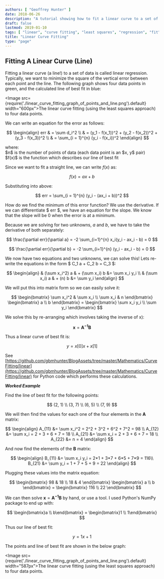 ```yaml
---
authors: [ "Geoffrey Hunter" ]
date: 2018-06-26
description: "A tutorial showing how to fit a linear curve to a set of data."
draft: false
lastmod: 2019-01-10
tags: [ "linear", "curve fitting", "least squares", "regression", "fit", "matrix", "error" ]
title: "Linear Curve Fitting"
type: "page"
---
```


## Fitting A Linear Curve (Line)

Fitting a linear curve (a line!) to a set of data is called linear regression. Typically, we want to minimize the square of the vertical error between each point and the line. The following graph shows four data points in green, and the calculated line of best fit in blue:

<Image src={require('./linear_curve_fitting_graph_of_points_and_line.png').default} width="600px">The linear curve fitting (using the least squares approach) to four data points.</Image>

We can write an equation for the error as follows:

$$
\begin{align}  
err & = \sum d_i^2 \\  
& = (y_1 - f(x_1))^2 + (y_2 - f(x_2))^2 + (y_3 - f(x_3))^2 \\  
& = \sum_{i = 1}^{n} (y_i - f(x_i))^2  
\end{align}
$$

<p className="centered">where:<br/>
$n$ is the number of points of data (each data point is an $x, y$ pair)<br/>
$f(x)$ is the function which describes our line of best fit<br/></p>

Since we want to fit a straight line, we can write $f(x)$ as:

$$ f(x) = ax + b $$

Substituting into above:

$$ err = \sum_{i = 1}^{n} (y_i - (ax_i + b))^2 $$

How do we find the minimum of this error function? We use the derivative. If we can differentiate $ err $, we have an equation for the slope. We know that the slope will be 0 when the error is at a minimum.

Because we are solving for two unknowns, $a$ and $b$, we have to take the derivative of both separately:

$$ \frac{\partial err}{\partial a} = -2 \sum_{i=1}^{n} x_i(y_i - ax_i - b) = 0 $$

$$ \frac{\partial err}{\partial b} = -2 \sum_{i=1}^{n} (y_i - ax_i - b) = 0 $$

We now have two equations and two unknowns, we can solve this! Lets re-write the equations in the form $ C_1 a + C_2 b = C_3 $:


$$
\begin{align}  
& (\sum x_i^2) a & + (\sum x_i) b &= \sum x_i y_i \\  
& (\sum x_i) a & + (n) b &= \sum y_i  
\end{align}
$$

We will put this into matrix form so we can easily solve it:

$$
\begin{bmatrix}
\sum x_i^2 & \sum x_i \\  
\sum x_i & n  
\end{bmatrix}   
\begin{bmatrix}  
a \\ b  
\end{bmatrix} =   
\begin{bmatrix}  
\sum x_i y_i \\  
\sum y_i  
\end{bmatrix}
$$

We solve this by re-arranging which involves taking the inverse of x):

$$ \mathbf{x} = \mathbf{A^{-1}} \mathbf{B} $$

Thus a linear curve of best fit is:

$$ y = x[0] x + x[1] $$

See [https://github.com/gbmhunter/BlogAssets/tree/master/Mathematics/CurveFitting/linear](https://github.com/gbmhunter/BlogAssets/tree/master/Mathematics/CurveFitting/linear) for Python code which performs these calculations.

**_Worked Example_**

Find the line of best fit for the following points:

$$ (2, 1) \\ (3, 7) \\ (6, 5) \\ (7, 9) $$

We will then find the values for each one of the four elements in the $\mathbf{A}$ matrix:


$$
\begin{align}   
A_{11} &= \sum x_i^2 = 2^2 + 3^2 + 6^2 + 7^2 = 98 \\  
A_{12} &= \sum x_i = 2 + 3 + 6 + 7 = 18 \\  
A_{21} &= \sum x_i = 2 + 3 + 6 + 7 = 18 \\  
A_{22} &= n = 4  
\end{align}
$$

And now find the elements of the $\mathbf{B}$ matrix:

$$
\begin{align}
B_{11} &= \sum x_i y_i = 2*1 + 3*7 + 6*5 + 7*9 = 116\\  
B_{21} &= \sum y_i = 1 + 7 + 5 + 9 = 22
\end{align}
$$

Plugging these values into the matrix equation:

$$
\begin{bmatrix}  
98 & 18 \\  
18 & 4  
\end{bmatrix}   
\begin{bmatrix}  
a \\ b  
\end{bmatrix} =   
\begin{bmatrix}  
116 \\  
22  
\end{bmatrix}
$$

We can then solve $\mathbf{x} = \mathbf{A^{-1}}\mathbf{B}$ by hand, or use a tool. I used Python's NumPy package to end up with:

$$ \begin{bmatrix}a \\ b\end{bmatrix} = \begin{bmatrix}1 \\ 1\end{bmatrix} $$

Thus our line of best fit:

$$ y = 1x + 1 $$

The points and line of best fit are shown in the below graph:

<Image src={require('./linear_curve_fitting_graph_of_points_and_line.png').default} width="587px">The linear curve fitting (using the least squares approach) to four data points.</Image>
